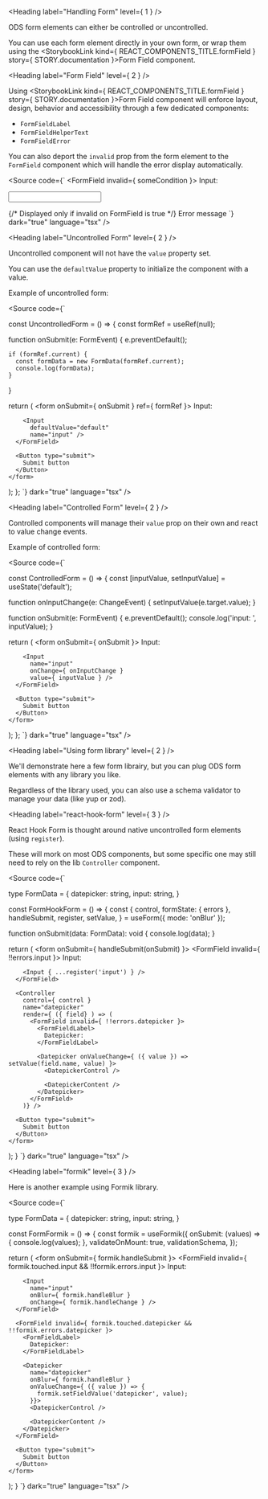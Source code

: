 
<Meta title="OVHcloud Design System/Guides/Handling Form" />

<Heading label="Handling Form" level={ 1 } />

ODS form elements can either be <ExternalLink href="https://react.dev/learn/sharing-state-between-components#controlled-and-uncontrolled-components">controlled or uncontrolled</ExternalLink>.

You can use each form element directly in your own form, or wrap them using the <StorybookLink kind={ REACT_COMPONENTS_TITLE.formField } story={ STORY.documentation }>Form Field</StorybookLink> component.

<Heading label="Form Field" level={ 2 } />

Using <StorybookLink kind={ REACT_COMPONENTS_TITLE.formField } story={ STORY.documentation }>Form Field</StorybookLink> component
will enforce layout, design, behavior and accessibility through a few dedicated components:
- `FormFieldLabel`
- `FormFieldHelperText`
- `FormFieldError`

You can also deport the `invalid` prop from the form element to the `FormField` component which will handle the error display automatically.

<Source code={`
<FormField invalid={ someCondition }>
  <FormFieldLabel>
    Input:
  </FormFieldLabel>

  <Input name="input" />

  {/* Displayed only if invalid on FormField is true */}
  <FormFieldError>
    Error message
  </FormFieldError>
</FormField>
`}
        dark="true"
        language="tsx" />


<Heading label="Uncontrolled Form" level={ 2 } />

Uncontrolled component will not have the `value` property set.

You can use the `defaultValue` property to initialize the component with a value.

Example of uncontrolled form:

<Source code={`

const UncontrolledForm = () => {
  const formRef = useRef<HTMLFormElement>(null);

  function onSubmit(e: FormEvent) {
    e.preventDefault();

    if (formRef.current) {
      const formData = new FormData(formRef.current);
      console.log(formData);
    }
  }

  return (
    <form
      onSubmit={ onSubmit }
      ref={ formRef }>
      <FormField>
        <FormFieldLabel>
          Input:
        </FormFieldLabel>

        <Input
          defaultValue="default"
          name="input" />
      </FormField>

      <Button type="submit">
        Submit button
      </Button>
    </form>
  );
};
`}
        dark="true"
        language="tsx" />

<Heading label="Controlled Form" level={ 2 } />

Controlled components will manage their `value` prop on their own and react to value change events.

Example of controlled form:

<Source code={`

const ControlledForm = () => {
  const [inputValue, setInputValue] = useState('default');

  function onInputChange(e: ChangeEvent<HTMLInputElement>) {
    setInputValue(e.target.value);
  }

  function onSubmit(e: FormEvent) {
    e.preventDefault();
    console.log('input: ', inputValue);
  }

  return (
    <form onSubmit={ onSubmit }>
      <FormField>
        <FormFieldLabel>
          Input:
        </FormFieldLabel>

        <Input
          name="input"
          onChange={ onInputChange }
          value={ inputValue } />
      </FormField>

      <Button type="submit">
        Submit button
      </Button>
    </form>
  );
};
`}
        dark="true"
        language="tsx" />

<Heading label="Using form library" level={ 2 } />

We'll demonstrate here a few form librairy, but you can plug ODS form elements with any library you like.

Regardless of the library used, you can also use a schema validator to manage your data (like <ExternalLink href="https://github.com/jquense/yup">yup</ExternalLink> or <ExternalLink href="https://zod.dev/">zod</ExternalLink>).

<Heading label="react-hook-form" level={ 3 } />

<ExternalLink href="https://react-hook-form.com">React Hook Form</ExternalLink> is thought around native uncontrolled form elements (using `register`).

These will mork on most ODS components, but some specific one may still need to rely on the lib `Controller` component.

<Source code={`

type FormData = {
  datepicker: string,
  input: string,
}

const FormHookForm = () => {
  const {
    control,
    formState: { errors },
    handleSubmit,
    register,
    setValue,
  } = useForm<FormData>({ mode: 'onBlur' });

  function onSubmit(data: FormData): void {
    console.log(data);
  }

  return (
    <form onSubmit={ handleSubmit(onSubmit) }>
      <FormField invalid={ !!errors.input }>
        <FormFieldLabel>
          Input:
        </FormFieldLabel>

        <Input { ...register('input') } />
      </FormField>

      <Controller
        control={ control }
        name="datepicker"
        render={ ({ field} ) => (
          <FormField invalid={ !!errors.datepicker }>
            <FormFieldLabel>
              Datepicker:
            </FormFieldLabel>

            <Datepicker onValueChange={ ({ value }) => setValue(field.name, value) }>
              <DatepickerControl />

              <DatepickerContent />
            </Datepicker>
          </FormField>
        )} />

      <Button type="submit">
        Submit button
      </Button>
    </form>
  );
}
`}
        dark="true"
        language="tsx" />

<Heading label="formik" level={ 3 } />

Here is another example using <ExternalLink href="https://formik.org">Formik</ExternalLink> library.

<Source code={`

type FormData = {
  datepicker: string,
  input: string,
}

const FormFormik = () => {
  const formik = useFormik<FormData>({
    onSubmit: (values) => {
      console.log(values);
    },
    validateOnMount: true,
    validationSchema,
  });

  return (
    <form onSubmit={ formik.handleSubmit }>
      <FormField invalid={ formik.touched.input && !!formik.errors.input }>
        <FormFieldLabel>
          Input:
        </FormFieldLabel>

        <Input
          name="input"
          onBlur={ formik.handleBlur }
          onChange={ formik.handleChange } />
      </FormField>

      <FormField invalid={ formik.touched.datepicker && !!formik.errors.datepicker }>
        <FormFieldLabel>
          Datepicker:
        </FormFieldLabel>

        <Datepicker
          name="datepicker"
          onBlur={ formik.handleBlur }
          onValueChange={ ({ value }) => {
            formik.setFieldValue('datepicker', value);
          }}>
          <DatepickerControl />

          <DatepickerContent />
        </Datepicker>
      </FormField>

      <Button type="submit">
        Submit button
      </Button>
    </form>
  );
}
`}
        dark="true"
        language="tsx" />
